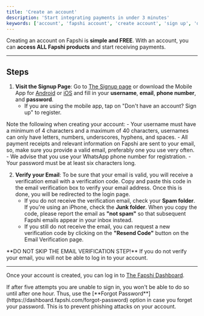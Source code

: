 ---
title: 'Create an account'
description: 'Start integrating payments in under 3 minutes'
keywords: ['account', 'fapshi account', 'create account', 'sign up', 'developer account']
---

<Tip>Creating an account on Fapshi is **simple and FREE**. With an account, you can **access ALL Fapshi products** and start receiving payments.</Tip>

---

## Steps

1. **Visit the Signup Page**: Go to [The Signup page](https://dashboard.fapshi.com/register) or download the Mobile App for [Android](https://play.google.com/store/apps/details?id=com.fapshi) or [iOS](https://apps.apple.com/ng/app/fapshi/id6443700859) and fill in your **username**, **email**, **phone number**, and **password**.
   - If you are using the mobile app, tap on "Don't have an account? Sign up" to register.
<Note>
    Note the following when creating your account:
    - Your username must have a minimum of 4 characters and a maximum of 40 characters, usernames can only have letters, numbers, underscores, hyphens, and spaces.
    - All payment receipts and relevant information on Fapshi are sent to your email, so, make sure you provide a valid email, preferably one you use very often.
    - We advise that you use your WhatsApp phone number for registration.
    - Your password must be at least six characters long.
</Note>

2. **Verify your Email**: To be sure that your email is valid, you will receive a verification email with a verification code. Copy and paste this code in the email verification box to verify your email address. Once this is done, you will be redirected to the login page.
   - If you do not receive the verification email, check your **Spam folder**. If you're using an iPhone, check the **Junk folder**. When you copy the code, please report the email as **"not spam"** so that subsequent Fapshi emails appear in your inbox instead.
   - If you still do not receive the email, you can request a new verification code by clicking on the **"Resend Code"** button on the Email Verification page.

<Warning>
    **DO NOT SKIP THE EMAIL VERIFICATION STEP!** If you do not verify your email, you will not be able to log in to your account.
</Warning>

---

Once your account is created, you can log in to [The Fapshi Dashboard](https://dashboard.fapshi.com).

<Danger>
If after five attempts you are unable to sign in, you won't be able to do so until after one hour. Thus, use the [**Forgot Password**](https://dashboard.fapshi.com/forgot-password) option in case you forget your password. This is to prevent phishing attacks on your account.
</Danger>

